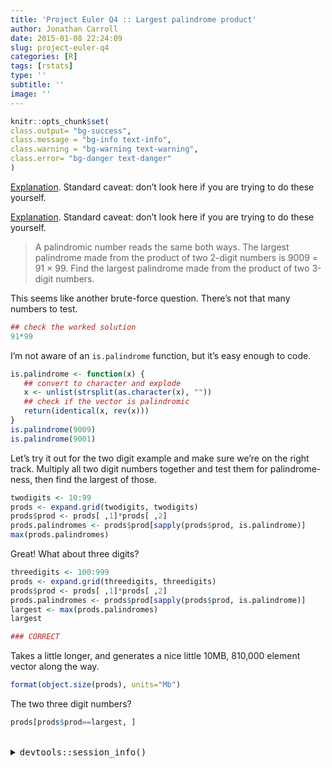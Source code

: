 ```yaml
---
title: 'Project Euler Q4 :: Largest palindrome product'
author: Jonathan Carroll
date: 2015-01-08 22:24:09
slug: project-euler-q4
categories: [R]
tags: [rstats]
type: ''
subtitle: ''
image: ''
---
```


```r
knitr::opts_chunk$set(
class.output= "bg-success",
class.message = "bg-info text-info",
class.warning = "bg-warning text-warning",
class.error= "bg-danger text-danger"
)
```

[Explanation](http://jcarroll.com.au/2015/01/code/project-euler/). Standard caveat: don't look here if you are trying to do these yourself.

<!--more-->

[Explanation](http://jcarroll.com.au/2015/01/code/project-euler/). Standard caveat: don't look here if you are trying to do these yourself.

<blockquote>
A palindromic number reads the same both ways. The largest palindrome made from the product of two 2-digit numbers is 9009 = 91 × 99. Find the largest palindrome made from the product of two 3-digit numbers.
</blockquote>

This seems like another brute-force question. There's not that many numbers to test.

```r
## check the worked solution
91*99 
```

I'm not aware of an `is.palindrome` function, but it's easy enough to code.

```r
is.palindrome <- function(x) {
   ## convert to character and explode
   x <- unlist(strsplit(as.character(x), ""))
   ## check if the vector is palindromic
   return(identical(x, rev(x)))
}
is.palindrome(9009)
is.palindrome(9001)
```

Let's try it out for the two digit example and make sure we're on the right track. Multiply all two digit numbers together and test them for palindrome-ness, then find the largest of those.

```r
twodigits <- 10:99
prods <- expand.grid(twodigits, twodigits)
prods$prod <- prods[ ,1]*prods[ ,2]
prods.palindromes <- prods$prod[sapply(prods$prod, is.palindrome)]
max(prods.palindromes)
```

Great! What about three digits?

```r
threedigits <- 100:999
prods <- expand.grid(threedigits, threedigits)
prods$prod <- prods[ ,1]*prods[ ,2]
prods.palindromes <- prods$prod[sapply(prods$prod, is.palindrome)]
largest <- max(prods.palindromes)
largest

### CORRECT
```

Takes a little longer, and generates a nice little 10MB, 810,000 element vector along the way.

```r
format(object.size(prods), units="Mb")
```

The two three digit numbers?

```r
prods[prods$prod==largest, ]
```

<br />
<details>
  <summary>
    <tt>devtools::session_info()</tt>
  </summary>
```r
devtools::session_info()
```
</details>
<br />

